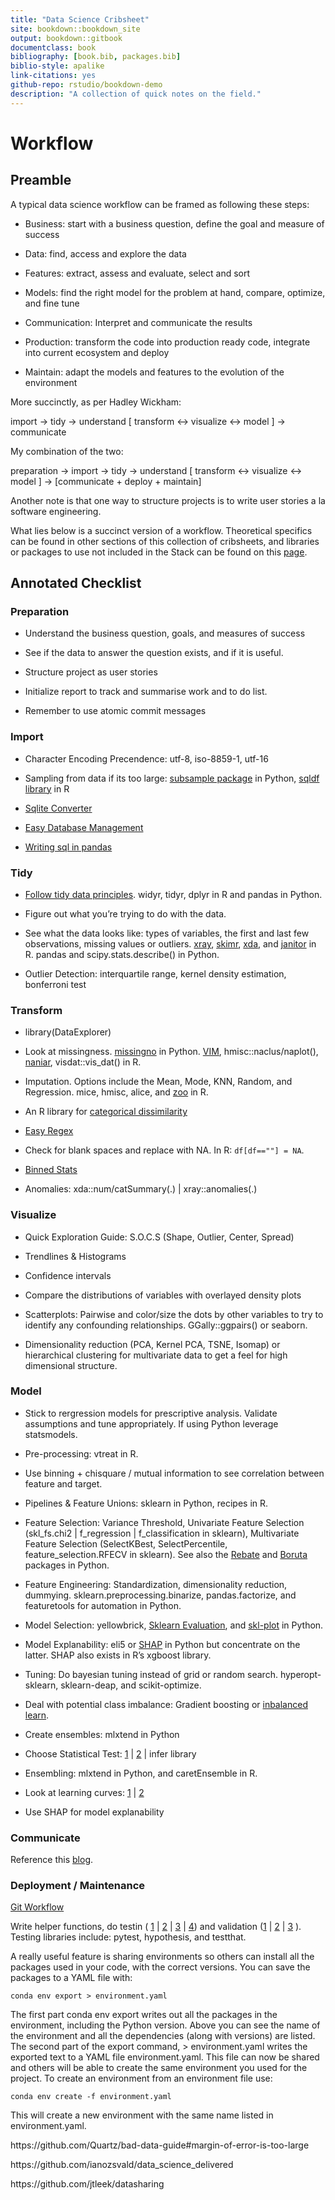 ```yaml
--- 
title: "Data Science Cribsheet"
site: bookdown::bookdown_site
output: bookdown::gitbook
documentclass: book
bibliography: [book.bib, packages.bib]
biblio-style: apalike
link-citations: yes
github-repo: rstudio/bookdown-demo
description: "A collection of quick notes on the field."
---
```


# Workflow 

## Preamble

A typical data science workflow can be framed as following these steps:

* Business: start with a business question, define the goal and measure of success

* Data: find, access and explore the data

* Features: extract, assess and evaluate, select and sort

* Models: find the right model for the problem at hand, compare, optimize, and fine tune

* Communication: Interpret and communicate the results

* Production: transform the code into production ready code, integrate into current ecosystem and deploy

* Maintain: adapt the models and features to the evolution of the environment

More succinctly, as per Hadley Wickham:

import -> tidy -> understand [ transform <-> visualize <-> model ] -> communicate

My combination of the two:

preparation -> import -> tidy -> understand [ transform <-> visualize <-> model ] -> [communicate + deploy + maintain]

Another note is that one way to structure projects is to write user stories a la software engineering. 

What lies below is a succinct version of a workflow. Theoretical specifics can be found in other sections of this collection of cribsheets, and libraries or packages to use not included in the Stack can be found on this [page](https://gfleetwood.github.io/noted-resources/data_science.html).

## Annotated Checklist

### Preparation

* Understand the business question, goals, and measures of success

* See if the data to answer the question exists, and if it is useful.

* Structure project as user stories

* Initialize report to track and summarise work and to do list.

* Remember to use atomic commit messages

### Import

* Character Encoding Precendence: utf-8, iso-8859-1, utf-16

* Sampling from data if its too large:  [subsample package](https://pypi.python.org/pypi/subsample) in Python, [sqldf library](https://stackoverflow.com/a/22262726/6627726) in R
    
* [Sqlite Converter](https://github.com/thombashi/sqlitebiter)

* [Easy Database Management](https://dataset.readthedocs.io/en/latest/)

* [Writing sql in pandas](https://github.com/yhat/pandasql)

### Tidy

* [Follow tidy data principles](http://vita.had.co.nz/papers/tidy-data.pdf). widyr, tidyr, dplyr in R and pandas in Python.

* Figure out what you're trying to do with the data.

* See what the data looks like: types of variables, the first and last few observations, missing values or outliers. [xray](https://blog.datascienceheroes.com/x-ray-vision-on-your-datasets/), [skimr](https://github.com/ropenscilabs/skimr), [xda](https://github.com/ujjwalkarn/xda), and [janitor](https://cran.r-project.org/web/packages/janitor/vignettes/introduction.html) in R. pandas and scipy.stats.describe() in Python.

* Outlier Detection: interquartile range, kernel density estimation, bonferroni test

### Transform

* library(DataExplorer)

* Look at missingness. [missingno](https://github.com/ResidentMario/missingno) in Python. [VIM](https://rstudio-pubs-static.s3.amazonaws.com/4625_fa990d611f024ea69e7e2b10dd228fe7.html), hmisc::naclus/naplot(), [naniar](https://github.com/njtierney/naniar), visdat::vis_dat() in R.

* Imputation. Options include the Mean, Mode, KNN, Random, and Regression. mice, hmisc, alice, and [zoo](https://www.rdocumentation.org/packages/zoo/versions/1.8-2/topics/na.locf) in R.

* An R library for [categorical dissimilarity](https://www.rdocumentation.org/packages/StatMatch/versions/1.2.5/topics/gower.dist)

* [Easy Regex](https://github.com/VerbalExpressions/PythonVerbalExpressions)

* Check for blank spaces and replace with NA. In R: `df[df==""] = NA`.

* [Binned Stats](https://docs.scipy.org/doc/scipy-0.16.0/reference/generated/scipy.stats.binned_statistic.html)

* Anomalies: xda::num/catSummary(.) | xray::anomalies(.)

### Visualize

* Quick Exploration Guide: S.O.C.S (Shape, Outlier, Center, Spread)

* Trendlines & Histograms

* Confidence intervals

* Compare the distributions of variables with overlayed density plots 

* Scatterplots: Pairwise and color/size the dots by other variables to try to identify any confounding relationships. GGally::ggpairs() or seaborn. 

* Dimensionality reduction (PCA, Kernel PCA, TSNE, Isomap) or hierarchical clustering for multivariate data to get a feel for high dimensional structure. 

### Model

* Stick to rergression models for prescriptive analysis. Validate assumptions and tune appropriately. If using Python leverage statsmodels.

* Pre-processing: vtreat in R.

* Use binning + chisquare / mutual information to see correlation between feature and target.

* Pipelines & Feature Unions: sklearn in Python, recipes in R.

* Feature Selection: Variance Threshold, Univariate Feature Selection (skl_fs.chi2 | f_regression | f_classification in sklearn), Multivariate Feature Selection (SelectKBest, SelectPercentile, feature_selection.RFECV in sklearn). See also the [Rebate](https://github.com/EpistasisLab/scikit-rebate) and [Boruta](https://github.com/scikit-learn-contrib/boruta_py) packages in Python.
    
* Feature Engineering: Standardization, dimensionality reduction, dummying. sklearn.preprocessing.binarize, pandas.factorize, and featuretools for automation in Python. 

* Model Selection: yellowbrick, [Sklearn Evaluation](https://edublancas.github.io/sklearn-evaluation/), and [skl-plot](https://github.com/reiinakano/scikit-plot) in Python.

* Model Explanability: eli5 or [SHAP](https://github.com/slundberg/shap) in Python but concentrate on the latter. SHAP also exists in R's xgboost library.

* Tuning: Do bayesian tuning instead of grid or random search. hyperopt-sklearn, sklearn-deap, and scikit-optimize. 

* Deal with potential class imbalance: Gradient boosting or [inbalanced learn](http://contrib.scikit-learn.org/imbalanced-learn/stable/).

* Create ensembles: mlxtend in Python
    
* Choose Statistical Test: [1](http://www.ats.ucla.edu/stat/mult_pkg/whatstat/) | [2](http://www.qnamarkup.org/i/?source=http://colarusso.github.io/QnAMarkup/examples/source/WhatStats.txt) | infer library
    
* Ensembling: mlxtend in Python, and caretEnsemble in R.

* Look at learning curves: [1](https://www.dataquest.io/blog/learning-curves-machine-learning/) | [2](http://www.scikit-yb.org/en/latest/api/model_selection/learning_curve.html)

* Use SHAP for model explanability

### Communicate

Reference this [blog](https://www.dataquest.io/blog/data-science-project-style-guide/).

### Deployment /  Maintenance

[Git Workflow](https://blog.osteele.com/2008/05/my-git-workflow/)

Write helper functions, do testin ( [1](http://engineering.pivotal.io/post/test-driven-development-for-data-science/) | [2](http://www.tdda.info/)
 | [3](http://stochasticsolutions.com/) | [4](https://github.com/ericmjl/data-testing-tutorial)) and validation ([1](https://github.com/data-cleaning/validate) | [2](https://rdrr.io/cran/checkmate/) | [3](https://github.com/shawnbrown/datatest) ). Testing libraries include: pytest, hypothesis, and testthat.

A really useful feature is sharing environments so others can install all the packages used in your code, with the correct versions. You can save the packages to a YAML file with:

`conda env export > environment.yaml`

The first part conda env export writes out all the packages in the environment, including the Python version. Above you can see the name of the environment and all the dependencies (along with versions) are listed. The second part of the export command, > environment.yaml writes the exported text to a YAML file environment.yaml. This file can now be shared and others will be able to create the same environment you used for the project. To create an environment from an environment file use:

`conda env create -f environment.yaml`

This will create a new environment with the same name listed in environment.yaml.

https://github.com/Quartz/bad-data-guide#margin-of-error-is-too-large

https://github.com/ianozsvald/data_science_delivered

https://github.com/jtleek/datasharing
